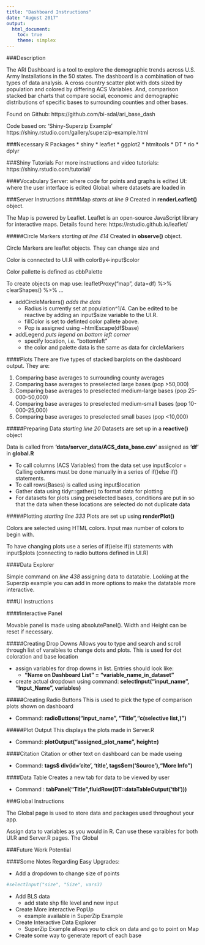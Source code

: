 ```yaml
---
title: "Dashboard Instructions"
date: "August 2017"
output:
  html_document:
    toc: true
    theme: simplex
---
```


###Description

The ARI Dashboard is a tool to explore the demographic trends across U.S. Army Installations in the 50 states. The dashboard is a combination of two types of data analysis. A cross country scatter plot with dots sized by population and colored by differing ACS Variables. And, comparison stacked bar charts that compare social, economic and demographic distributions of specific bases to surrounding counties and other bases. 

Found on Github: https://github.com/bi-sdal/ari_base_dash

Code based on: ‘Shiny-Superzip Example’ 
https://shiny.rstudio.com/gallery/superzip-example.html

###Necessary R Packages
* shiny
* leaflet
* ggplot2
* htmltools
* DT
* rio
* dplyr

###Shiny Tutorials
For more instructions and video tutorials: https://shiny.rstudio.com/tutorial/

####Vocabulary
Server: where code for points and graphs is edited
UI: where the user interface is edited
Global: where datasets are loaded in

###Server Instructions 
####Map
*starts at line 9*
Created in **renderLeaflet()** object.

The Map is powered by Leaflet. Leaflet is an open-source JavaScript library for interactive maps. Details found here: https://rstudio.github.io/leaflet/

#####Circle Markers
*starting at line 414*
Created in **observe()** object.

Circle Markers are leaflet objects. They can change size and 

 Color is connected to UI.R with colorBy<-input$color
 
 Color pallette is defined as cbbPalette
 
 To create objects on map use: leafletProxy(“map”, data=df) %>% clearShapes() %>% ...
    
* addCircleMarkers() *adds the dots*
    + Radius is currently set at population^1/4. Can be edited to be reactive by adding an input$size variable to the UI.R.
    + fillColor is set to definted color pallete above.
    + Pop is assigned using ~htmlEscape(df$base)
* addLegend *puts legend on bottom left corner*
    + specify location, i.e. "bottomleft"
    + the color and palette data is the same as data for circleMarkers
    
####Plots
There are five types of stacked barplots on the dashboard output. They are:

1. Comparing base averages to surrounding county averages
2. Comparing base averages to preselected large bases (pop >50,000)
3. Comparing base averages to preselected medium-large bases (pop 25-000-50,000)
4. Comparing base averages to preselected medium-small bases (pop 10-000-25,000)
5. Comparing base averages to preselected small bases (pop <10,000)

#####Preparing Data
*starting line 20*
Datasets are set up in a **reactive()** object

Data is called from **‘data/server_data/ACS_data_base.csv’** assigned as **‘df’** in **global.R**

*   To call columns (ACS Variables) from the data set use input$color 
        +   Calling columns must be done manually in a series of if()else if() statements.
*   To call rows(Bases) is called using input$location
*   Gather data using tidyr::gather() to format data for plotting
*   For datasets for plots using preselected bases, conditions are put in so that the data when these locations are selected do not duplicate data

#####Plotting
*starting line 333*
Plots are set up using **renderPlot()**

Colors are selected using HTML colors. Input max number of colors to begin with.

To have changing plots use a series of if()else if() statements with input$plots (connecting to radio buttons defined in UI.R)

####Data Explorer

Simple command on *line 438* assigning data to datatable. Looking at the Superzip example you can add in more options to make the datatable more interactive. 

###UI Instructions

####Interactive Panel

Movable panel is made using absolutePanel(). Width and Height can be reset if necessary.

#####Creating Drop Downs
Allows you to type and search and scroll through list of varaibles to change dots and plots. 
This is used for dot coloration and base location

* assign variables for drop downs in list. Entries should look like:  
    + **"Name on Dashboard List" = "variable_name_in_dataset"**
    
* create actual dropdown using command: **selectInput("input_name", "Input_Name", variables)**

#####Creating Radio Buttons
This is used to pick the type of comparison plots shown on dashboard

*   Command: **radioButtons("input_name", "Title","c(selective list,)")**

#####Plot Output
This displays the plots made in Server.R

*   Command: **plotOutput("assigned_plot_name", height=)**

####Citation
Citation or other text on dashboard can be made useing

*   Command: **tags$ div(id='cite', 'title', tags$em('Source'),"More Info")**

####Data Table
Creates a new tab for data to be viewed by user

* Command : **tabPanel("Title",fluidRow(DT::dataTableOutput('tbl')))**

###Global Instructions

The Global page is used to store data and packages used throughout your app. 

Assign data to variables as you would in R. Can use these varaibles for both UI.R and Server.R pages. 
The Global 

###Future Work Potential

####Some Notes Regarding Easy Upgrades: 

*   Add a dropdown to change size of points

```r
#selectInput("size", "Size", vars3)
```

*   Add BLS data 
    +   add state shp file level and new input

*   Create More interactive PopUp
    +   example available in SuperZip Example
    
*   Create Interactive Data Explorer
    +   SuperZip Example allows you to click on data and go to point on Map
    
*   Create some way to generate report of each base
